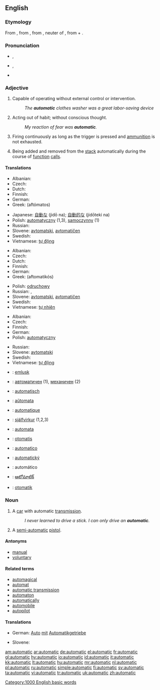 ==English==

===Etymology===
From {{F.}} {{term|automatique}}, from {{Gr.}} {{term|αυτοματικός|sc=Grek|tr=automatikos}}, from {{AGr.}} {{term|αὐτόματον|sc=polytonic|tr=automaton}}, neuter of {{term|αὐτόματος||selfmoving, moving of oneself, self-acting, spontaneous|sc=polytonic|tr=automatos}}, from {{term|αὐτός||self, myself|sc=polytonic|tr=autos}} + {{term|μέμαα||to wish eagerly, strive, yearn, desire|sc=polytonic|tr=memaa}}.

===Pronunciation===
* {{a|UK}} {{IPA|/ˌɔːtəˈmætɪk/}}, {{SAMPA|/%O:t@"m{tIk/}}
* {{a|US}} {{IPA|/ˌɔtəˈmætɪk/}}, {{SAMPA|/%Ot@"m{tIk/}}
* {{audio|en-us-automatic.ogg|Audio (US)}}
*: {{rhymes|ætɪk}}

===Adjective===
{{en-adj|-}}

# Capable of operating without external control or intervention.
#: ''The '''automatic''' clothes washer was a great labor-saving device''
# Acting out of habit; without conscious thought.
#: ''My reaction of fear was '''automatic'''.''
# {{context|of a [[firearm]] such as a [[machine gun]]}} Firing continuously as long as the trigger is pressed and [[ammunition]] is not exhausted.
# {{context|computing|of a local [[variable]]}} Being added and removed from the [[stack]] automatically during the course of [[function]] [[call]]s.

====Translations====
{{trans-top|capable of operating without external control}}
* Albanian: {{t+|sq|automatik|xs=Albanian}}
* Czech: {{t-|cs|automatický|m}}
* Dutch: {{t+|nl|automatisch}}
* Finnish: {{t+|fi|automaattinen}}
* German: {{t+|de|automatisch}}
* Greek: {{t+|el|αυτόματος|m|sc=Grek}} (aftómatos)
{{trans-mid}}
* Japanese: [[自動な]] (jidō na); [[自動的な]] (jidōteki na)
* Polish: [[automatyczny]] (1,3), [[samoczynny]] (1)
* Russian: {{t+|ru|автоматический|tr=avtomatíčeskij|sc=Cyrl}}
* Slovene: [[avtomatski]], [[avtomatičen]]
* Swedish: {{t+|sv|automatisk}}
* Vietnamese: [[tự động]]
{{trans-bottom}}

{{trans-top|acting without conscious thought}}
* Albanian: {{t+|sq|automatik|xs=Albanian}}
* Czech: {{t-|cs|automatický|m}}
* Dutch: {{t+|nl|automatisch}}
* Finnish: {{t+|fi|automaattinen}}
* German: {{t+|de|automatisch}}
* Greek: {{t+|el|αυτοματικός|m|sc=Grek}} (aftomatikós)
{{trans-mid}}
* Polish: [[odruchowy]] {{m}}
* Russian: {{t+|ru|автоматический|tr=avtomatíčeskij|sc=Cyrl}}, {{t+|ru|механический|tr=m'eχaníčeskij|sc=Cyrl}}
* Slovene: [[avtomatski]], [[avtomatičen]]
* Swedish: {{t+|sv|automatisk}}
* Vietnamese: [[tự nhiên]]
{{trans-bottom}}

{{trans-top|describing a firearm which fires continuously}}
* Albanian: {{t+|sq|automatik|xs=Albanian}}
* Czech: {{t-|cs|automatický|m}}
* Finnish: {{t+|fi|automaattinen}}
* German: {{t+|de|automatisch}}
* Polish: [[automatyczny]] {{m}}
{{trans-mid}}
* Russian: {{t+|ru|автоматический|tr=avtomatíčeskij|sc=Cyrl}}
* Slovene: [[avtomatski]]
* Swedish: {{t+|sv|automatisk}}
* Vietnamese: [[tự động]]
{{trans-bottom}}

{{checktrans-top}}
* {{ttbc|Breton}}: [[emlusk]]
* {{ttbc|Bulgarian}}: [[автоматичен]] {{m}} (1), [[механичен]] {{m}} (2)
* {{ttbc|Dutch}}: [[automatisch]]
* {{ttbc|Esperanto}}: [[aŭtomata]]
* {{ttbc|French}}: [[automatique]]
* {{ttbc|Icelandic}}: [[sjálfvirkur]] (1,2,3)
{{trans-mid}}
* {{ttbc|Ido}}: [[automata]]
* {{ttbc|Indonesian}}: [[otomatis]]
* {{ttbc|Italian}}: [[automatico]]
* {{ttbc|Slovak}}: [[automatický]]
* {{ttbc|Spanish}}: automático
* {{ttbc|Telugu}}: [[ఆటోమాటిక్]]
* {{ttbc|Turkish}}: [[otomatik]]
{{trans-bottom}}

===Noun===
{{en-noun}}

# A [[car]] with automatic [[transmission]].
#: ''I never learned to drive a stick. I can only drive an '''automatic'''.''
# {{proscribed}} A [[semi-automatic]] [[pistol]].

====Antonyms====
* [[manual]]
* [[voluntary]]

====Related terms====
* [[automagical]]
* [[automat]]
* [[automatic transmission]]
* [[automaton]]
* [[automatically]]
* [[automobile]]
* [[autopilot]]

====Translations====
{{trans-top|A car with automatic transmission}}
* German: [[Auto]] [[mit]] [[Automatikgetriebe]] {{n}}
{{trans-mid}}
* Slovene: {{t-|sl|avtomatik|m}}
{{trans-bottom}}

{{trans-top|A semi-automatic pistol}}
{{trans-mid}}
{{trans-bottom}}

[[Category:1000 English basic words]]

[[am:automatic]]
[[ar:automatic]]
[[de:automatic]]
[[el:automatic]]
[[fr:automatic]]
[[gl:automatic]]
[[hy:automatic]]
[[io:automatic]]
[[id:automatic]]
[[it:automatic]]
[[kk:automatic]]
[[lt:automatic]]
[[hu:automatic]]
[[mr:automatic]]
[[nl:automatic]]
[[pl:automatic]]
[[ru:automatic]]
[[simple:automatic]]
[[fi:automatic]]
[[sv:automatic]]
[[ta:automatic]]
[[vi:automatic]]
[[tr:automatic]]
[[uk:automatic]]
[[zh:automatic]]